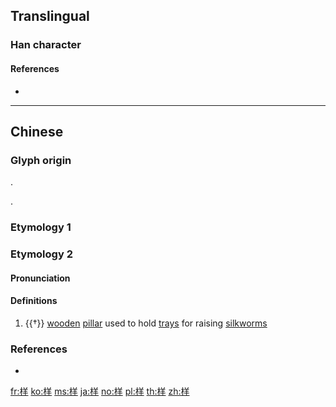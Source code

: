 {{character info/new}}
==Translingual==
{{stroke order|type=animate}}
{{Han simplified forms|樣|様|样}}

===Han character===
{{Han char|rn=75|rad=木|as=06|sn=10|four=|canj=DTQ|ids=⿰木羊}}

====References====
* {{Han ref|kx=0524.030|dkj=14742|hdz=21207.020|uh=6837}}

----

==Chinese==

===Glyph origin===
{{Han etym}}
{{Han compound|木|羊|ls=psc|c1=s|c2=p}}.

{{Han simp|樣|f=羕|t=羊}}.

===Etymology 1===
{{zh-see|樣}}

===Etymology 2===
{{zh-forms}}

====Pronunciation====
{{zh-pron
|m=yáng
|mc=y
|oc=y
|cat=n
}}

====Definitions====
{{zh-hanzi}}

# {{†}} {{lb|zh|ancient Qi dialect}} [[wooden]] [[pillar]] used to hold [[tray]]s for raising [[silkworm]]s

===References===
* {{R:twedu|C05085}}

[[fr:样]]
[[ko:样]]
[[ms:样]]
[[ja:样]]
[[no:样]]
[[pl:样]]
[[th:样]]
[[zh:样]]